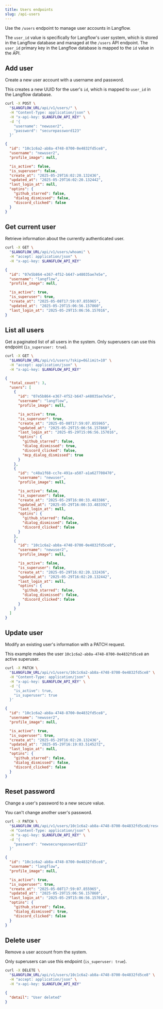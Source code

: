 ```yaml
---
title: Users endpoints
slug: /api-users
---
```



Use the `/users` endpoint to manage user accounts in Langflow.

The `user_id` value is specifically for Langflow's user system, which is stored in the Langflow database and managed at the `/users` API endpoint.
The `user_id` primary key in the Langflow database is mapped to the `id` value in the API.

## Add user

Create a new user account with a username and password.

This creates a new UUID for the user's `id`, which is mapped to `user_id` in the Langflow database.

<Tabs>
  <TabItem value="curl" label="curl" default>

```bash
curl -X POST \
  "$LANGFLOW_URL/api/v1/users/" \
  -H "Content-Type: application/json" \
  -H "x-api-key: $LANGFLOW_API_KEY" \
  -d '{
    "username": "newuser2",
    "password": "securepassword123"
  }'
```

  </TabItem>
  <TabItem value="result" label="Result">

```json
{
  "id": "10c1c6a2-ab8a-4748-8700-0e4832fd5ce8",
  "username": "newuser2",
  "profile_image": null,

  "is_active": false,
  "is_superuser": false,
  "create_at": "2025-05-29T16:02:20.132436",
  "updated_at": "2025-05-29T16:02:20.132442",
  "last_login_at": null,
  "optins": {
    "github_starred": false,
    "dialog_dismissed": false,
    "discord_clicked": false
  }
}
```

  </TabItem>
</Tabs>

## Get current user

Retrieve information about the currently authenticated user.

<Tabs>
  <TabItem value="curl" label="curl" default>

```bash
curl -X GET \
  "$LANGFLOW_URL/api/v1/users/whoami" \
  -H "accept: application/json" \
  -H "x-api-key: $LANGFLOW_API_KEY"
```

  </TabItem>
  <TabItem value="result" label="Result">

```json
{
  "id": "07e5b864-e367-4f52-b647-a48035ae7e5e",
  "username": "langflow",
  "profile_image": null,

  "is_active": true,
  "is_superuser": true,
  "create_at": "2025-05-08T17:59:07.855965",
  "updated_at": "2025-05-29T15:06:56.157860",
  "last_login_at": "2025-05-29T15:06:56.157016",
}
```

  </TabItem>
</Tabs>

## List all users

Get a paginated list of all users in the system.
Only superusers can use this endpoint (`is_superuser: true`).

<Tabs>
  <TabItem value="curl" label="curl" default>

```bash
curl -X GET \
  "$LANGFLOW_URL/api/v1/users/?skip=0&limit=10" \
  -H "accept: application/json" \
  -H "x-api-key: $LANGFLOW_API_KEY"
```

  </TabItem>
  <TabItem value="result" label="Result">

```json
{
  "total_count": 3,
  "users": [
    {
      "id": "07e5b864-e367-4f52-b647-a48035ae7e5e",
      "username": "langflow",
      "profile_image": null,

      "is_active": true,
      "is_superuser": true,
      "create_at": "2025-05-08T17:59:07.855965",
      "updated_at": "2025-05-29T15:06:56.157860",
      "last_login_at": "2025-05-29T15:06:56.157016",
      "optins": {
        "github_starred": false,
        "dialog_dismissed": true,
        "discord_clicked": false,
        "mcp_dialog_dismissed": true
      }
    },
    {
      "id": "c48a1f68-cc7e-491a-a507-a1a627708470",
      "username": "newuser",
      "profile_image": null,

      "is_active": false,
      "is_superuser": false,
      "create_at": "2025-05-29T16:00:33.483386",
      "updated_at": "2025-05-29T16:00:33.483392",
      "last_login_at": null,
      "optins": {
        "github_starred": false,
        "dialog_dismissed": false,
        "discord_clicked": false
      }
    },
    {
      "id": "10c1c6a2-ab8a-4748-8700-0e4832fd5ce8",
      "username": "newuser2",
      "profile_image": null,

      "is_active": false,
      "is_superuser": false,
      "create_at": "2025-05-29T16:02:20.132436",
      "updated_at": "2025-05-29T16:02:20.132442",
      "last_login_at": null,
      "optins": {
        "github_starred": false,
        "dialog_dismissed": false,
        "discord_clicked": false
      }
    }
  ]
}
```

  </TabItem>
</Tabs>

## Update user

Modify an existing user's information with a PATCH request.

This example makes the user `10c1c6a2-ab8a-4748-8700-0e4832fd5ce8` an active superuser.

<Tabs>
  <TabItem value="curl" label="curl" default>

```bash
curl -X PATCH \
  "$LANGFLOW_URL/api/v1/users/10c1c6a2-ab8a-4748-8700-0e4832fd5ce8" \
  -H "Content-Type: application/json" \
  -H "x-api-key: $LANGFLOW_API_KEY" \
  -d '{
    "is_active": true,
    "is_superuser": true
  }'
```

  </TabItem>
  <TabItem value="result" label="Result">

```json
{
  "id": "10c1c6a2-ab8a-4748-8700-0e4832fd5ce8",
  "username": "newuser2",
  "profile_image": null,

  "is_active": true,
  "is_superuser": true,
  "create_at": "2025-05-29T16:02:20.132436",
  "updated_at": "2025-05-29T16:19:03.514527Z",
  "last_login_at": null,
  "optins": {
    "github_starred": false,
    "dialog_dismissed": false,
    "discord_clicked": false
  }
}
```

  </TabItem>
</Tabs>

## Reset password

Change a user's password to a new secure value.

You can't change another user's password.

<Tabs>
  <TabItem value="curl" label="curl" default>

```bash
curl -X PATCH \
  "$LANGFLOW_URL/api/v1/users/10c1c6a2-ab8a-4748-8700-0e4832fd5ce8/reset-password" \
  -H "Content-Type: application/json" \
  -H "x-api-key: $LANGFLOW_API_KEY" \
  -d '{
    "password": "newsecurepassword123"
  }'
```

  </TabItem>
  <TabItem value="result" label="Result">

```json
{
  "id": "10c1c6a2-ab8a-4748-8700-0e4832fd5ce8",
  "username": "langflow",
  "profile_image": null,

  "is_active": true,
  "is_superuser": true,
  "create_at": "2025-05-08T17:59:07.855965",
  "updated_at": "2025-05-29T15:06:56.157860",
  "last_login_at": "2025-05-29T15:06:56.157016",
  "optins": {
    "github_starred": false,
    "dialog_dismissed": true,
    "discord_clicked": false
  }
}
```

  </TabItem>
</Tabs>

## Delete user

Remove a user account from the system.

Only superusers can use this endpoint (`is_superuser: true`).

<Tabs>
  <TabItem value="curl" label="curl" default>

```bash
curl -X DELETE \
  "$LANGFLOW_URL/api/v1/users/10c1c6a2-ab8a-4748-8700-0e4832fd5ce8" \
  -H "accept: application/json" \
  -H "x-api-key: $LANGFLOW_API_KEY"
```

  </TabItem>
  <TabItem value="result" label="Result">

```json
{
  "detail": "User deleted"
}
```

  </TabItem>
</Tabs>